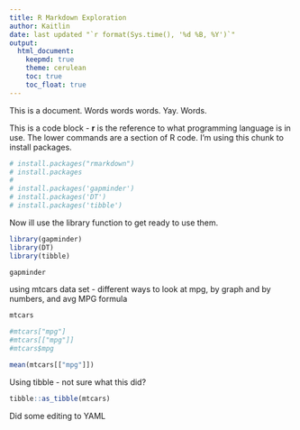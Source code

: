 ```yaml
---
title: R Markdown Exploration
author: Kaitlin
date: last updated "`r format(Sys.time(), '%d %B, %Y')`"
output:
  html_document:
    keepmd: true
    theme: cerulean
    toc: true
    toc_float: true
---
```


This is a document. Words words words. Yay. Words.


This is a code block - __r__ is the reference to what programming language is in use. The lower commands are a section of R code. I'm using this chunk to install packages.

```r
# install.packages("rmarkdown")
# install.packages
# 
# install.packages('gapminder')
# install.packages('DT')
# install.packages('tibble')
```


Now ill use the library function to get ready to use them.
```r
library(gapminder)
library(DT)
library(tibble)
```


```r
gapminder
````

using mtcars data set - different ways to look at mpg, by graph and by numbers, and avg MPG formula
```r
mtcars

#mtcars["mpg"]
#mtcars[["mpg"]]
#mtcars$mpg

mean(mtcars[["mpg"]])
```
 
 
 Using tibble - not sure what this did?
```r
tibble::as_tibble(mtcars)
```


Did some editing to YAML